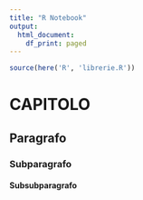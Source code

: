 ```yaml
---
title: "R Notebook"
output:
  html_document:
    df_print: paged
---
```


```r
source(here('R', 'librerie.R'))
```

# CAPITOLO

## Paragrafo

### Subparagrafo

#### Subsubparagrafo
